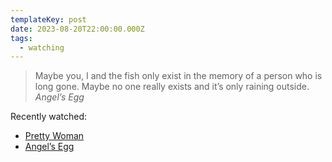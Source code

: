 ```yaml
---
templateKey: post
date: 2023-08-20T22:00:00.000Z
tags:
  - watching
---
```

> Maybe you, I and the fish only exist in the memory of a person who is long gone. Maybe no one really exists and it’s only raining outside.
> <cite><i>Angel’s Egg</i></cite>

Recently watched:

* [Pretty Woman](https://letterboxd.com/film/pretty-woman/)
* [Angel’s Egg](https://letterboxd.com/film/angels-egg/)